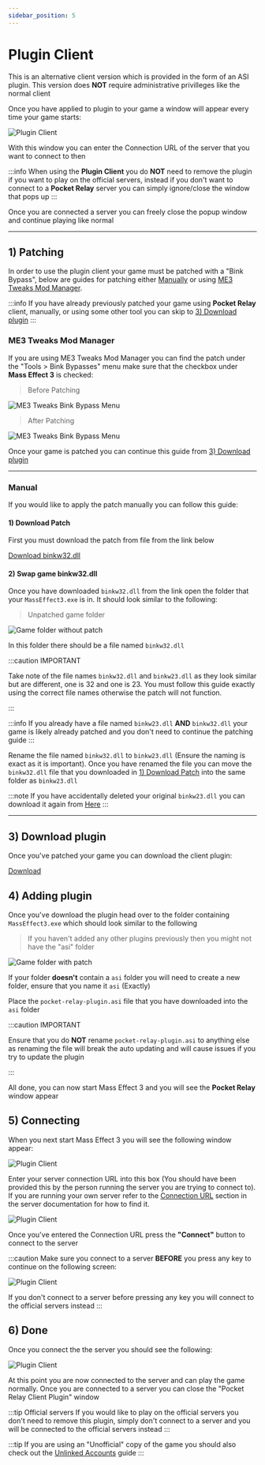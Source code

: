 ```yaml
---
sidebar_position: 5
---
```


# Plugin Client

This is an alternative client version which is provided in the form of an ASI plugin. This version
does **NOT** require administrative privilleges like the normal client

Once you have applied to plugin to your game a window will appear every time your game starts:

![Plugin Client](./img/plugin-client.png)

With this window you can enter the Connection URL of the server that you want to connect to then

:::info
When using the **Plugin Client** you do **NOT** need to remove the plugin if you want to play on the official servers, instead
if you don't want to connect to a **Pocket Relay** server you can simply ignore/close the window that pops up
:::

Once you are connected a server you can freely close the popup window and continue playing like normal

---

## 1) Patching

In order to use the plugin client your game must be patched with a "Bink Bypass", below are guides for patching either [Manually](#manual) or using [ME3 Tweaks Mod Manager](#me3-tweaks-mod-manager).

:::info
If you have already previously patched your game using **Pocket Relay** client, manually, or using some other tool you can skip
to [3) Download plugin](#3-download-plugin)
:::

### ME3 Tweaks Mod Manager

If you are using ME3 Tweaks Mod Manager you can find the patch under the "Tools > Bink Bypasses" menu make
sure that the checkbox under **Mass Effect 3** is checked:

> Before Patching

![ME3 Tweaks Bink Bypass Menu](./img/me3-tweaks-no-bink.png)

> After Patching

![ME3 Tweaks Bink Bypass Menu](./img/me3-tweaks-bink.png)

Once your game is patched you can continue this guide from [3) Download plugin](#3-download-plugin)

---

### Manual

If you would like to apply the patch manually you can follow this guide:

#### 1) Download Patch

First you must download the patch from file from the link below

[Download binkw32.dll](https://github.com/PocketRelay/Client/raw/master/legacy/binkw32.dll)

#### 2) Swap game binkw32.dll

Once you have downloaded `binkw32.dll` from the link open the folder that your `MassEffect3.exe` is in. It should
look similar to the following:

> Unpatched game folder

![Game folder without patch](./img/me3-folder-unpatched.png)

In this folder there should be a file named `binkw32.dll`

:::caution IMPORTANT

Take note of the file names `binkw32.dll` and `binkw23.dll` as they look similar but are different, one is 32 and one is 23. You must follow this guide exactly using the correct file names otherwise the patch will not function.

:::

:::info
If you already have a file named `binkw23.dll` **AND** `binkw32.dll` your game is likely already patched and you don't need to continue the patching guide
:::

Rename the file named `binkw32.dll` to `binkw23.dll` (Ensure the naming is exact as it is important). Once you have renamed the file you can move the `binkw32.dll` file that you downloaded in [1) Download Patch](#1-download-patch) into the same folder as `binkw23.dll`

:::note
If you have accidentally deleted your original `binkw23.dll` you can download it again from [Here](https://github.com/PocketRelay/Client/raw/master/legacy/binkw23.dll)
:::

---

## 3) Download plugin

Once you've patched your game you can download the client plugin:

[Download](https://github.com/PocketRelay/PocketRelayClientPlugin/releases/latest/download/pocket-relay-plugin.asi)

## 4) Adding plugin

Once you've download the plugin head over to the folder containing `MassEffect3.exe` which should look similar to the following

> If you haven't added any other plugins previously then you might not have the "asi" folder

![Game folder with patch](./img/me3-folder-patched.png)

If your folder **doesn't** contain a `asi` folder you will need to create a new folder, ensure that you name it `asi` (Exactly)

Place the `pocket-relay-plugin.asi` file that you have downloaded into the `asi` folder

:::caution IMPORTANT

Ensure that you do **NOT** rename `pocket-relay-plugin.asi` to anything else as renaming the file will break the auto updating and will cause
issues if you try to update the plugin

:::

All done, you can now start Mass Effect 3 and you will see the **Pocket Relay** window appear

## 5) Connecting

When you next start Mass Effect 3 you will see the following window appear:

![Plugin Client](./img/plugin-client.png)

Enter your server connection URL into this box (You should have been provided this by the person running the server you are trying to connect to). If you
are running your own server refer to the [Connection URL](../server/executable#4-connection-url) section in the server documentation for how to find it.

![Plugin Client](./img/plugin-client-url.png)

Once you've entered the Connection URL press the **"Connect"** button to connect to the server

:::caution
Make sure you connect to a server **BEFORE** you press any key to continue on the following screen:

![Plugin Client](./img/me3-presskey.png)

If you don't connect to a server before pressing any key you will connect to the official servers instead
:::

## 6) Done

Once you connect the the server you should see the following:

![Plugin Client](./img/plugin-client-connected.png)

At this point you are now connected to the server and can play the game normally. Once you are connected to a server you can close the "Pocket Relay Client Plugin" window

:::tip Official servers
If you would like to play on the official servers you don't need to remove this plugin, simply don't connect to a server and you will be connected to the official servers instead
:::

:::tip
If you are using an "Unofficial" copy of the game you should also check out the [Unlinked Accounts](./unlinked-accounts) guide
:::
